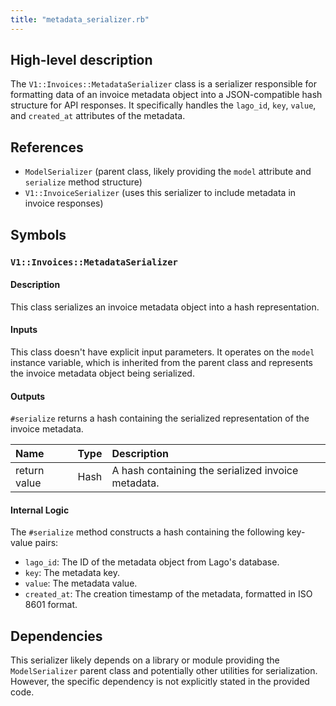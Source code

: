 ```yaml
---
title: "metadata_serializer.rb"
---
```


## High-level description
The `V1::Invoices::MetadataSerializer` class is a serializer responsible for formatting data of an invoice metadata object into a JSON-compatible hash structure for API responses. It specifically handles the `lago_id`, `key`, `value`, and `created_at` attributes of the metadata.

## References
- `ModelSerializer` (parent class, likely providing the `model` attribute and `serialize` method structure)
- `V1::InvoiceSerializer` (uses this serializer to include metadata in invoice responses)

## Symbols

### `V1::Invoices::MetadataSerializer`
#### Description
This class serializes an invoice metadata object into a hash representation.

#### Inputs
This class doesn't have explicit input parameters. It operates on the `model` instance variable, which is inherited from the parent class and represents the invoice metadata object being serialized.

#### Outputs
`#serialize` returns a hash containing the serialized representation of the invoice metadata.

| Name | Type | Description |
|:-----|:-----|:------------|
| return value | Hash | A hash containing the serialized invoice metadata. |

#### Internal Logic
The `#serialize` method constructs a hash containing the following key-value pairs:
- `lago_id`: The ID of the metadata object from Lago's database.
- `key`: The metadata key.
- `value`: The metadata value.
- `created_at`: The creation timestamp of the metadata, formatted in ISO 8601 format.

## Dependencies
This serializer likely depends on a library or module providing the `ModelSerializer` parent class and potentially other utilities for serialization. However, the specific dependency is not explicitly stated in the provided code. 
